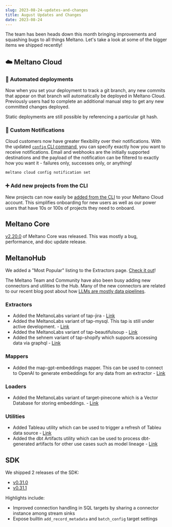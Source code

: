 ```yaml
---
slug: 2023-08-24-updates-and-changes
title: August Updates and Changes
date: 2023-08-24
---
```


The team has been heads down this month bringing improvements and squashing bugs to all things Meltano.
Let's take a look at some of the bigger items we shipped recently!

## ☁️ Meltano Cloud

### 🚀 Automated deployments

Now when you set your deployment to track a git branch, any new commits that appear on that branch will automatically be deployed in Meltano Cloud.
Previously users had to complete an additional manual step to get any new committed changes deployed.

Static deployments are still possible by referencing a particular git hash.

### 🚨 Custom Notifications

Cloud customers now have greater flexibility over their notifications.
With the updated [`config` CLI command](https://docs.meltano.com/cloud/cloud-cli#notification), you can specify exactly how you want to receive notifications.
Email and webhooks are the initially supported destinations and the payload of the notification can be filtered to exactly how you want it - failures only, successes only, or anything!

```bash
meltano cloud config notification set
```

### ➕ Add new projects from the CLI

New projects can now easily be [added from the CLI](https://docs.meltano.com/cloud/cloud-cli#project) to your Meltano Cloud account.
This simplifies onboarding for new users as well as our power users that have 10s or 100s of projects they need to onboard.


## Meltano Core

[v2.20.0](https://github.com/meltano/meltano/releases/tag/v2.20.0) of Meltano Core was released. This was mostly a bug, performance, and doc update release.

## MeltanoHub

We added a "Most Popular" listing to the Extractors page. [Check it out](https://hub.meltano.com/extractors)!

The Meltano Team and Community have also been busy adding new connectors and utilities to the Hub.
Many of the new connectors are related to our recent blog post about how [LLMs are mostly data pipelines](https://meltano.com/blog/llm-apps-are-mostly-data-pipelines/).

### Extractors

- Added the MeltanoLabs variant of tap-jira - [Link](https://github.com/MeltanoLabs/tap-jira)
- Added the MeltanoLabs variant of tap-mysql. This tap is still under active development. - [Link](https://hub.meltano.com/extractors/tap-mysql--meltanolabs/)
- Added the MeltanoLabs variant of tap-beautifulsoup - [Link](https://hub.meltano.com/extractors/tap-beautifulsoup)
- Added the sehnem variant of tap-shopify which supports accessing data via graphql - [Link](https://hub.meltano.com/extractors/tap-shopify--sehnem/)


### Mappers

- Added the map-gpt-embeddings mapper. This can be used to connect to OpenAI to generate embeddings for any data from an extractor - [Link](https://hub.meltano.com/mappers/map-gpt-embeddings)


### Loaders

- Added the MeltanoLabs variant of target-pinecone which is a Vector Database for storing embeddings. - [Link](https://hub.meltano.com/loaders/target-pinecone)

### Utilities

- Added Tableau utility which can be used to trigger a refresh of Tableu data source - [Link](https://hub.meltano.com/utilities/tableau)
- Added the dbt Artifacts utility which can be used to process dbt-generated artifacts for other use cases such as model lineage - [Link](https://hub.meltano.com/utilities/dbt-artifacts)


## SDK

We shipped 2 releases of the SDK:

- [v0.31.0](https://github.com/meltano/sdk/releases/tag/v0.31.0)
- [v0.31.1](https://github.com/meltano/sdk/releases/tag/v0.31.1)

Highlights include:

* Improved connection handling in SQL targets by sharing a connector instance among stream sinks
* Expose builtin `add_record_metadata` and `batch_config` target settings

